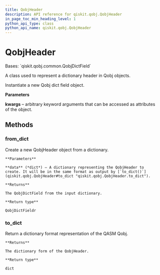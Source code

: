 ```yaml
---
title: QobjHeader
description: API reference for qiskit.qobj.QobjHeader
in_page_toc_min_heading_level: 1
python_api_type: class
python_api_name: qiskit.qobj.QobjHeader
---
```


# QobjHeader

<Class id="qiskit.qobj.QobjHeader" isDedicatedPage={true} github="https://github.com/qiskit/qiskit/tree/stable/0.18/qiskit/qobj/common.py" signature="QobjHeader(**kwargs)" modifiers="class">
  Bases: `qiskit.qobj.common.QobjDictField`

  A class used to represent a dictionary header in Qobj objects.

  Instantiate a new Qobj dict field object.

  **Parameters**

  **kwargs** – arbitrary keyword arguments that can be accessed as attributes of the object.

  ## Methods

  <span id="qiskit-qobj-qobjheader-from-dict" />

  ### from\_dict

  <Function id="qiskit.qobj.QobjHeader.from_dict" signature="QobjHeader.from_dict(data)" modifiers="classmethod">
    Create a new QobjHeader object from a dictionary.

    **Parameters**

    **data** (*dict*) – A dictionary representing the QobjHeader to create. It will be in the same format as output by [`to_dict()`](qiskit.qobj.QobjHeader#to_dict "qiskit.qobj.QobjHeader.to_dict").

    **Returns**

    The QobjDictField from the input dictionary.

    **Return type**

    QobjDictFieldr
  </Function>

  <span id="qiskit-qobj-qobjheader-to-dict" />

  ### to\_dict

  <Function id="qiskit.qobj.QobjHeader.to_dict" signature="QobjHeader.to_dict()">
    Return a dictionary format representation of the QASM Qobj.

    **Returns**

    The dictionary form of the QobjHeader.

    **Return type**

    dict
  </Function>
</Class>

